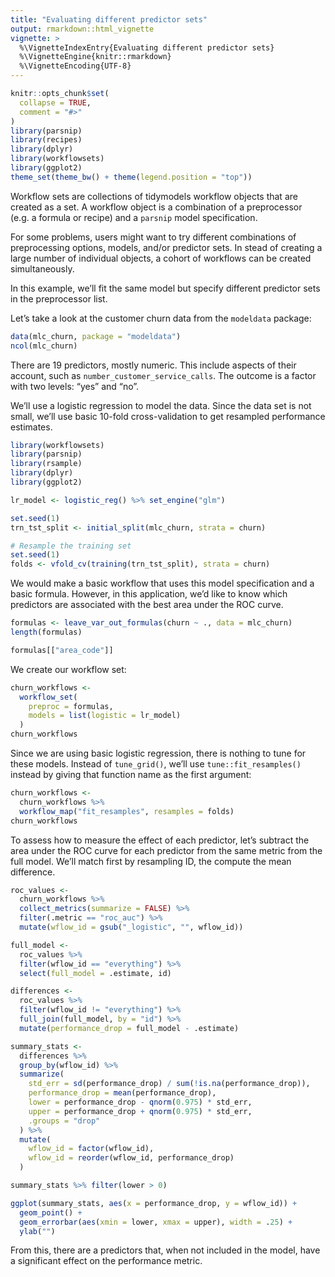 ```yaml
---
title: "Evaluating different predictor sets"
output: rmarkdown::html_vignette
vignette: >
  %\VignetteIndexEntry{Evaluating different predictor sets}
  %\VignetteEngine{knitr::rmarkdown}
  %\VignetteEncoding{UTF-8}
---
```


```r
knitr::opts_chunk$set(
  collapse = TRUE,
  comment = "#>"
)
library(parsnip)
library(recipes)
library(dplyr)
library(workflowsets)
library(ggplot2)
theme_set(theme_bw() + theme(legend.position = "top"))
```

Workflow sets are collections of tidymodels workflow objects that are created as a set. A workflow object is a combination of a preprocessor (e.g. a formula or recipe) and a `parsnip` model specification. 

For some problems, users might want to try different combinations of preprocessing options, models, and/or predictor sets. In stead of creating a large number of individual objects, a cohort of workflows can be created simultaneously. 

In this example, we'll fit the same model but specify different predictor sets in the preprocessor list. 

Let's take a look at the customer churn data from the `modeldata` package: 

```r
data(mlc_churn, package = "modeldata")
ncol(mlc_churn)
```

There are 19 predictors, mostly numeric. This include aspects of their account, such as `number_customer_service_calls`. The outcome is a factor with two levels: "yes" and "no". 

We'll use a logistic regression to model the data. Since the data set is not small, we'll use basic 10-fold cross-validation to get resampled performance estimates. 

```r
library(workflowsets)
library(parsnip)
library(rsample)
library(dplyr)
library(ggplot2)

lr_model <- logistic_reg() %>% set_engine("glm")

set.seed(1)
trn_tst_split <- initial_split(mlc_churn, strata = churn)

# Resample the training set
set.seed(1)
folds <- vfold_cv(training(trn_tst_split), strata = churn)
```

We would make a basic workflow that uses this model specification and a basic formula. However, in this application, we'd like to know which predictors are associated with the best area under the ROC curve. 

```r
formulas <- leave_var_out_formulas(churn ~ ., data = mlc_churn)
length(formulas)

formulas[["area_code"]]
```

We create our workflow set: 

```r
churn_workflows <-
  workflow_set(
    preproc = formulas,
    models = list(logistic = lr_model)
  )
churn_workflows
```

Since we are using basic logistic regression, there is nothing to tune for these models. Instead of `tune_grid()`, we'll use `tune::fit_resamples()` instead by giving that function name as the first argument: 

```r
churn_workflows <-
  churn_workflows %>%
  workflow_map("fit_resamples", resamples = folds)
churn_workflows
```

To assess how to measure the effect of each predictor, let's subtract the area under the ROC curve for each predictor from the same metric from the full model. We'll match first by resampling ID, the compute the mean difference. 

```r
roc_values <-
  churn_workflows %>%
  collect_metrics(summarize = FALSE) %>%
  filter(.metric == "roc_auc") %>%
  mutate(wflow_id = gsub("_logistic", "", wflow_id))

full_model <-
  roc_values %>%
  filter(wflow_id == "everything") %>%
  select(full_model = .estimate, id)

differences <-
  roc_values %>%
  filter(wflow_id != "everything") %>%
  full_join(full_model, by = "id") %>%
  mutate(performance_drop = full_model - .estimate)

summary_stats <-
  differences %>%
  group_by(wflow_id) %>%
  summarize(
    std_err = sd(performance_drop) / sum(!is.na(performance_drop)),
    performance_drop = mean(performance_drop),
    lower = performance_drop - qnorm(0.975) * std_err,
    upper = performance_drop + qnorm(0.975) * std_err,
    .groups = "drop"
  ) %>%
  mutate(
    wflow_id = factor(wflow_id),
    wflow_id = reorder(wflow_id, performance_drop)
  )

summary_stats %>% filter(lower > 0)

ggplot(summary_stats, aes(x = performance_drop, y = wflow_id)) +
  geom_point() +
  geom_errorbar(aes(xmin = lower, xmax = upper), width = .25) +
  ylab("")
```

From this, there are a predictors that, when not included in the model, have a significant effect on the performance metric. 

